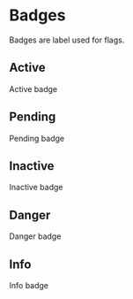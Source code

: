 
<Meta title="CSS/Components/Badge" />

# Badges

Badges are label used for flags.

## Active

<Preview>
  <div className="p-badge--active">Active badge</div>
</Preview>

## Pending

<Preview>
  <div className="p-badge--pending">Pending badge</div>
</Preview>

## Inactive

<Preview>
  <div className="p-badge--inactive">Inactive badge</div>
</Preview>

## Danger

<Preview>
  <div className="p-badge--danger">Danger badge</div>
</Preview>

## Info

<Preview>
  <div className="p-badge--info">Info badge</div>
</Preview>
